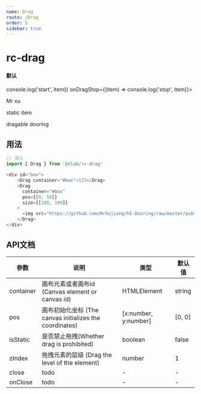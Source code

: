 ```yaml
---
name: Drag
route: /Drag
order: 5
sidebar: true
---
```



# rc-drag
#### 默认

<Playground>
    <div id="box" style={{position: 'relative', width: '500px', height: '260px', border: '1px solid #06c'}}>
      <Drag container="#box" size={[200, 200]} zIndex={2} onDragStart={(item) => console.log('start', item)} onDragStop={(item) => console.log('stop', item)}><p>Mr xu</p></Drag>
      <Drag container="#box" isStatic={true}><p>static item</p></Drag>
      <Drag container="#box"><p>dragable dooring</p></Drag>
    </div>
</Playground>

## 用法

``` js
// 导入
import { Drag } from '@xlab/rc-drag'

<div id="box">
    <Drag container="#box">123</Drag>
    <Drag 
      container="#box" 
      pos={[0, 50]}
      size={[100, 100]}
    >
      <img src="https://github.com/MrXujiang/h5-Dooring/raw/master/public/logo.png" />
    </Drag>
</div>


```

## API文档
|  参数  |  说明  |  类型  |  默认值  |
|  ---   |  ---  |  ---  |  ---  |
|  container  |  画布元素或者画布id (Canvas element or canvas id) |  HTMLElement | string  | document.body |
|  pos  |  画布初始化坐标 (The canvas initializes the coordinates)  |  [x:number, y:number]  |  [0, 0]  |
|  isStatic  |  是否禁止拖拽(Whether drag is prohibited)  | boolean |  false  |
|  zIndex  |  拖拽元素的层级 (Drag the level of the element)  |  number  |  1  |
|  close  |  todo  |  -  |  -  |
|  onClose  |  todo  |  -  |   - |
